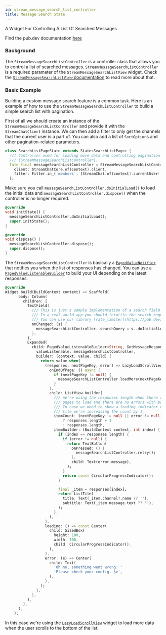 ```yaml
---
id: stream_message_search_list_controller
title: Message Search State
---
```


A Widget For Controlling A List Of Searched Messages

Find the pub.dev documentation [here](https://pub.dev/documentation/stream_chat_flutter_core/latest/stream_chat_flutter_core/StreamMessageSearchListController-class.html)

### Background

The `StreamMessageSearchListController` is a controller class that allows you to control a list of searched messages.
`StreamMessageSearchListController` is a required parameter of the `StreamMessageSearchListView` widget.
Check the [`StreamMessageSearchListView` documentation](../02-stream_chat_flutter/06-message_list/stream_message_search_list_view.mdx) to read more about that.

### Basic Example

Building a custom message search feature is a common task. Here is an example of how to use the `StreamMessageSearchListController` to build a simple search list with pagination.

First of all we should create an instance of the `StreamMessageSearchListController` and provide it with the `StreamChatClient` instance.
We can then add a filter to only get the channels that the current user is a part of.
You can also add a list of `SortOption`s and other pagination-related parameters.

```dart
class SearchListPageState extends State<SearchListPage> {
  /// Controller used for loading more data and controlling pagination in
  /// [StreamMessageSearchListController].
  late final messageSearchListController = StreamMessageSearchListController(
    client: StreamChatCore.of(context).client,
    filter: Filter.in_('members', [StreamChat.of(context).currentUser!.id]),
  );
```

Make sure you call `messageSearchListController.doInitialLoad()` to load the initial data and `messageSearchListController.dispose()` when the controller is no longer required.

```dart
@override
void initState() {
  messageSearchListController.doInitialLoad();
  super.initState();
}

@override
void dispose() {
  messageSearchListController.dispose();
  super.dispose();
}
```

The `StreamMessageSearchListController` is basically a [`PagedValueNotifier`](./paged_value_listenable_builder.mdx) that notifies you when the list of responses has changed.
You can use a [`PagedValueListenableBuilder`](./paged_value_listenable_builder.mdx) to build your UI depending on the latest responses.

```dart
@override
Widget build(BuildContext context) => Scaffold(
      body: Column(
        children: [
          TextField(
            /// This is just a sample implementation of a search field.
            /// In a real-world app you should throttle the search requests.
            /// You can use our library [rate_limiter](https://pub.dev/packages/rate_limiter).
            onChanged: (s) {
              messageSearchListController..searchQuery = s..doInitialLoad();
            },
          ),
          Expanded(
            child: PagedValueListenableBuilder<String, GetMessageResponse>(
              valueListenable: messageSearchListController,
              builder: (context, value, child) {
                return value.when(
                  (responses, nextPageKey, error) => LazyLoadScrollView(
                    onEndOfPage: () async {
                      if (nextPageKey != null) {
                        messageSearchListController.loadMore(nextPageKey);
                      }
                    },
                    child: ListView.builder(
                      /// We're using the responses length when there are no more
                      /// pages to load and there are no errors with pagination.
                      /// In case we need to show a loading indicator or and error
                      /// tile we're increasing the count by 1.
                      itemCount: (nextPageKey != null || error != null)
                          ? responses.length + 1
                          : responses.length,
                      itemBuilder: (BuildContext context, int index) {
                        if (index == responses.length) {
                          if (error != null) {
                            return TextButton(
                              onPressed: () {
                                messageSearchListController.retry();
                              },
                              child: Text(error.message),
                            );
                          }
                          return const CircularProgressIndicator();
                        }

                        final _item = responses[index];
                        return ListTile(
                          title: Text(_item.channel?.name ?? ''),
                          subtitle: Text(_item.message.text ?? ''),
                        );
                      },
                    ),
                  ),
                  loading: () => const Center(
                    child: SizedBox(
                      height: 100,
                      width: 100,
                      child: CircularProgressIndicator(),
                    ),
                  ),
                  error: (e) => Center(
                    child: Text(
                      'Oh no, something went wrong. '
                      'Please check your config. $e',
                    ),
                  ),
                );
              },
            ),
          ),
        ],
      ),
    );
```

In this case we're using the [`LazyLoadScrollView`](./lazy_load_scroll_view.mdx) widget to load more data when the user scrolls to the bottom of the list.
